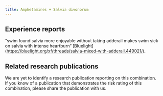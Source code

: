 ---
title: Amphetamines + Salvia divonorum
---
## Experience reports

“swim found salvia more enjoyable without taking adderall makes swim sick on salvia with intense heartburn” [Bluelight] (https://bluelight.org/xf/threads/salvia-mixed-with-adderall.449021/).

## Related research publications

We are yet to identify a research publication reporting on this combination. If you know of a publication that demonstrates the risk rating of this combination, please share the publication with us.




